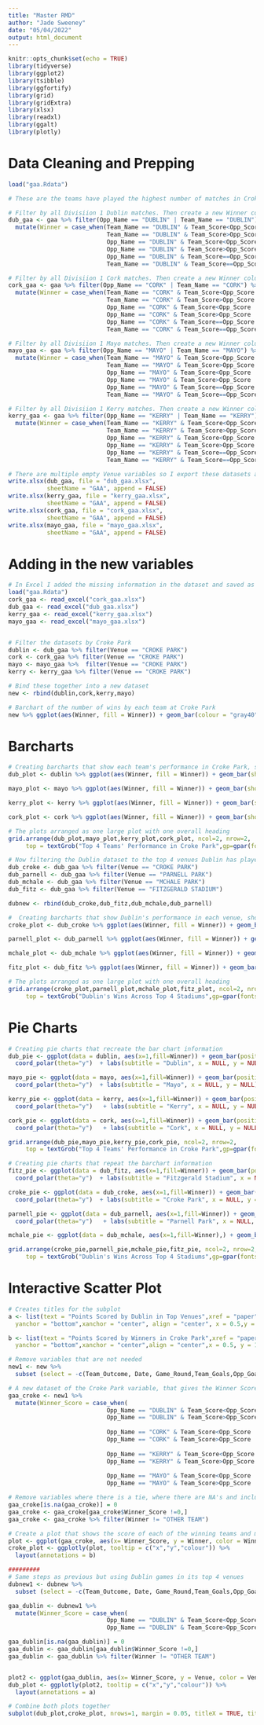 ```yaml
---
title: "Master RMD"
author: "Jade Sweeney"
date: "05/04/2022"
output: html_document
---
```


```r
knitr::opts_chunk$set(echo = TRUE)
library(tidyverse)
library(ggplot2)
library(tsibble)
library(ggfortify)
library(grid)
library(gridExtra)
library(xlsx)
library(readxl)
library(ggalt)
library(plotly)
```

# Data Cleaning and Prepping
```r
load("gaa.Rdata")

# These are the teams have played the highest number of matches in Croke Park.

# Filter by all Divisiion 1 Dublin matches. Then create a new Winner column which uses the Scores to identify the winnner of the match. This shows whether our team in question won the match, the other team won or if it was a tie.
dub_gaa <- gaa %>% filter(Opp_Name == "DUBLIN" | Team_Name == "DUBLIN") %>% filter(Division == "1")%>%
  mutate(Winner = case_when(Team_Name == "DUBLIN" & Team_Score<Opp_Score ~ 'DUBLIN',
                            Team_Name == "DUBLIN" & Team_Score>Opp_Score  ~ 'OTHER TEAM',
                            Opp_Name == "DUBLIN" & Team_Score<Opp_Score  ~ 'DUBLIN',
                            Opp_Name == "DUBLIN" & Team_Score>Opp_Score  ~ 'OTHER TEAM',
                            Opp_Name == "DUBLIN" & Team_Score==Opp_Score  ~ 'TIE',
                            Team_Name == "DUBLIN" & Team_Score==Opp_Score  ~ 'TIE'))

# Filter by all Divisiion 1 Cork matches. Then create a new Winner column which uses the Scores to identify the winnner of the match. This shows whether our team in question won the match, the other team won or if it was a tie.
cork_gaa <- gaa %>% filter(Opp_Name == "CORK" | Team_Name == "CORK") %>%  filter(Division == "1")%>%
  mutate(Winner = case_when(Team_Name == "CORK" & Team_Score<Opp_Score ~ 'CORK',
                            Team_Name == "CORK" & Team_Score>Opp_Score  ~ 'OTHER TEAM',
                            Opp_Name == "CORK" & Team_Score<Opp_Score  ~ 'CORK',
                            Opp_Name == "CORK" & Team_Score>Opp_Score  ~ 'OTHER TEAM',
                            Opp_Name == "CORK" & Team_Score==Opp_Score  ~ 'TIE',
                            Team_Name == "CORK" & Team_Score==Opp_Score  ~ 'TIE'))

# Filter by all Divisiion 1 Mayo matches. Then create a new Winner column which uses the Scores to identify the winnner of the match. This shows whether our team in question won the match, the other team won or if it was a tie.
mayo_gaa <- gaa %>% filter(Opp_Name == "MAYO" | Team_Name == "MAYO") %>%  filter(Division == "1")%>%
  mutate(Winner = case_when(Team_Name == "MAYO" & Team_Score<Opp_Score ~ 'MAYO',
                            Team_Name == "MAYO" & Team_Score>Opp_Score  ~ 'OTHER TEAM',
                            Opp_Name == "MAYO" & Team_Score<Opp_Score  ~ 'MAYO',
                            Opp_Name == "MAYO" & Team_Score>Opp_Score  ~ 'OTHER TEAM',
                            Opp_Name == "MAYO" & Team_Score==Opp_Score  ~ 'TIE',
                            Team_Name == "MAYO" & Team_Score==Opp_Score  ~ 'TIE'))

# Filter by all Divisiion 1 Kerry matches. Then create a new Winner column which uses the Scores to identify the winnner of the match. This shows whether our team in question won the match, the other team won or if it was a tie.
kerry_gaa <- gaa %>% filter(Opp_Name == "KERRY" | Team_Name == "KERRY") %>%  filter(Division == "1")%>%
  mutate(Winner = case_when(Team_Name == "KERRY" & Team_Score<Opp_Score ~ 'KERRY',
                            Team_Name == "KERRY" & Team_Score>Opp_Score  ~ 'OTHER TEAM',
                            Opp_Name == "KERRY" & Team_Score<Opp_Score  ~ 'KERRY',
                            Opp_Name == "KERRY" & Team_Score>Opp_Score  ~ 'OTHER TEAM',
                            Opp_Name == "KERRY" & Team_Score==Opp_Score  ~ 'TIE',
                            Team_Name == "KERRY" & Team_Score==Opp_Score  ~ 'TIE'))

# There are multiple empty Venue variables so I export these datasets as excel files.
write.xlsx(dub_gaa, file = "dub_gaa.xlsx",
           sheetName = "GAA", append = FALSE)
write.xlsx(kerry_gaa, file = "kerry_gaa.xlsx",
           sheetName = "GAA", append = FALSE)
write.xlsx(cork_gaa, file = "cork_gaa.xlsx",
           sheetName = "GAA", append = FALSE)
write.xlsx(mayo_gaa, file = "mayo_gaa.xlsx",
           sheetName = "GAA", append = FALSE)
```

# Adding in the new variables
```r
# In Excel I added the missing information in the dataset and saved as new excel file. Then uploaded into R again.
load("gaa.Rdata")
cork_gaa <- read_excel("cork_gaa.xlsx")
dub_gaa <- read_excel("dub_gaa.xlsx")
kerry_gaa <- read_excel("kerry_gaa.xlsx")
mayo_gaa <- read_excel("mayo_gaa.xlsx")


# Filter the datasets by Croke Park
dublin <- dub_gaa %>% filter(Venue == "CROKE PARK")
cork <- cork_gaa %>% filter(Venue == "CROKE PARK")
mayo <- mayo_gaa %>%  filter(Venue == "CROKE PARK") 
kerry <- kerry_gaa %>% filter(Venue == "CROKE PARK") 

# Bind these together into a new dataset
new <- rbind(dublin,cork,kerry,mayo)

# Barchart of the number of wins by each team at Croke Park
new %>% ggplot(aes(Winner, fill = Winner)) + geom_bar(colour = "gray40") + ylim(0,30) + labs(title = "Each Teams' Performance in Croke Park", x = NULL, y = "Number of Wins") 
```

# Barcharts

```r
# Creating barcharts that show each team's performance in Croke Park, showing the number of wins.
dub_plot <- dublin %>% ggplot(aes(Winner, fill = Winner)) + geom_bar(show.legend = FALSE, colour = "gray40") +   ylim(0,30)  + labs(subtitle = "Dublin", x = NULL, y = "Number of Wins") +    scale_fill_manual(values=c("#88b8fd","dark blue","808080")) 

mayo_plot <- mayo %>% ggplot(aes(Winner, fill = Winner)) + geom_bar(show.legend = FALSE, colour = "gray40") + ylim(0,30)  + labs(subtitle = "Mayo", x = NULL, y = "Number of Wins") + scale_fill_manual(values=c("#ff0000","green4","808080"))

kerry_plot <- kerry %>% ggplot(aes(Winner, fill = Winner)) + geom_bar(show.legend = FALSE, colour = "gray40") + ylim(0,30)  + labs(subtitle = "Kerry", x = NULL, y = "Number of Wins") + scale_fill_manual(values=c("#ffff00","chartreuse4","808080"))

cork_plot <- cork %>% ggplot(aes(Winner, fill = Winner)) + geom_bar(show.legend = FALSE, colour = "gray40") + ylim(0,30)  + labs(subtitle = "Cork", x = NULL, y = "Number of Wins") + scale_fill_manual(values=c("#ff0000","white","808080"))

# The plots arranged as one large plot with one overall heading
grid.arrange(dub_plot,mayo_plot,kerry_plot,cork_plot, ncol=2, nrow=2,
     top = textGrob("Top 4 Teams' Performance in Croke Park",gp=gpar(fontsize=15,font=4)))
```


```r
# Now filtering the Dublin dataset to the top 4 venues Dublin has played in.
dub_croke <- dub_gaa %>% filter(Venue == "CROKE PARK")
dub_parnell <- dub_gaa %>% filter(Venue == "PARNELL PARK")
dub_mchale <- dub_gaa %>% filter(Venue == "MCHALE PARK")
dub_fitz <- dub_gaa %>% filter(Venue == "FITZGERALD STADIUM") 

dubnew <- rbind(dub_croke,dub_fitz,dub_mchale,dub_parnell)

#  Creating barcharts that show Dublin's performance in each venue, showing the number of wins.
croke_plot <- dub_croke %>% ggplot(aes(Winner, fill = Winner)) + geom_bar(show.legend = FALSE, colour = "gray40") + ylim(0,30) + labs(subtitle = "Croke Park", x = NULL, y = "Number of Wins") + scale_fill_manual(values=c("#88b8fd","dark blue","808080")) 

parnell_plot <- dub_parnell %>% ggplot(aes(Winner, fill = Winner)) + geom_bar(show.legend = FALSE, colour = "gray40") + ylim(0,30) + labs(subtitle = "Parnell Park", x = NULL, y = "Number of Wins") + scale_fill_manual(values=c("#88b8fd","dark blue","808080")) 

mchale_plot <- dub_mchale %>% ggplot(aes(Winner, fill = Winner)) + geom_bar(show.legend = FALSE, colour = "gray40") + ylim(0,30) + labs(subtitle = "Mchale Park", x = NULL, y = "Number of Wins") + scale_fill_manual(values=c("#88b8fd","dark blue","808080")) 

fitz_plot <- dub_fitz %>% ggplot(aes(Winner, fill = Winner)) + geom_bar(show.legend = FALSE, colour = "gray40") + ylim(0,30) + labs(subtitle = "Fitzgerald Stadium", x = NULL, y = "Number of Wins") + scale_fill_manual(values=c("#88b8fd","dark blue","808080")) 

# The plots arranged as one large plot with one overall heading
grid.arrange(croke_plot,parnell_plot,mchale_plot,fitz_plot, ncol=2, nrow=2,
     top = textGrob("Dublin's Wins Across Top 4 Stadiums",gp=gpar(fontsize=15,font=4)))
```

# Pie Charts
```r
# Creating pie charts that recreate the bar chart information
dub_pie <- ggplot(data = dublin, aes(x=1,fill=Winner)) + geom_bar(position="fill", colour = "gray40") +
  coord_polar(theta="y")  + labs(subtitle = "Dublin", x = NULL, y = NULL) + scale_fill_manual(values=c("#88b8fd","dark blue","808080")) + theme_void()

mayo_pie <- ggplot(data = mayo, aes(x=1,fill=Winner)) + geom_bar(position="fill", colour = "gray40") +
  coord_polar(theta="y")  + labs(subtitle = "Mayo", x = NULL, y = NULL) + scale_fill_manual(values=c("#ff0000","green4","808080"))+ theme_void()

kerry_pie <- ggplot(data = kerry, aes(x=1,fill=Winner)) + geom_bar(position="fill", colour = "gray40") +
  coord_polar(theta="y")   + labs(subtitle = "Kerry", x = NULL, y = NULL) + scale_fill_manual(values=c("#ffff00","chartreuse4","808080"))+ theme_void()

cork_pie <- ggplot(data = cork, aes(x=1,fill=Winner)) + geom_bar(position="fill", colour = "gray40") +
  coord_polar(theta="y")   + labs(subtitle = "Cork", x = NULL, y = NULL) + scale_fill_manual(values=c("#ff0000","white","808080"))+ theme_void()

grid.arrange(dub_pie,mayo_pie,kerry_pie,cork_pie, ncol=2, nrow=2,
     top = textGrob("Top 4 Teams' Performance in Croke Park",gp=gpar(fontsize=15,font=4)))
```

```r
# Creating pie charts that repeat the barchart information
fitz_pie <- ggplot(data = dub_fitz, aes(x=1,fill=Winner)) + geom_bar(position="fill", colour = "gray40") +
  coord_polar(theta="y")  + labs(subtitle = "Fitzgerald Stadium", x = NULL, y = NULL) + scale_fill_manual(values=c("#88b8fd","dark blue","808080")) + theme_void()

croke_pie <- ggplot(data = dub_croke, aes(x=1,fill=Winner)) + geom_bar(position="fill", colour = "gray40") +
  coord_polar(theta="y")  + labs(subtitle = "Croke Park", x = NULL, y = NULL) + scale_fill_manual(values=c("#88b8fd","dark blue","808080"))+ theme_void()

parnell_pie <- ggplot(data = dub_parnell, aes(x=1,fill=Winner)) + geom_bar(position="fill", colour = "gray40") +
  coord_polar(theta="y")   + labs(subtitle = "Parnell Park", x = NULL, y = NULL) + scale_fill_manual(values=c("#88b8fd","dark blue","808080"))+ theme_void()

mchale_pie <- ggplot(data = dub_mchale, aes(x=1,fill=Winner),) + geom_bar(position="fill", colour = "gray40")+ coord_polar(theta="y")   + labs(subtitle = "McHale Park", x = NULL, y = NULL) + scale_fill_manual(values=c("#88b8fd","dark blue","808080")) + theme_void()

grid.arrange(croke_pie,parnell_pie,mchale_pie,fitz_pie, ncol=2, nrow=2,
     top = textGrob("Dublin's Wins Across Top 4 Stadiums",gp=gpar(fontsize=15,font=4)))
```

# Interactive Scatter Plot
```r

# Creates titles for the subplot
a <- list(text = "Points Scored by Dublin in Top Venues",xref = "paper",yref = "paper",
  yanchor = "bottom",xanchor = "center", align = "center", x = 0.5,y = 1,showarrow = FALSE)

b <- list(text = "Points Scored by Winners in Croke Park",xref = "paper", yref = "paper",
  yanchor = "bottom",xanchor = "center",align = "center",x = 0.5, y = 1,showarrow = FALSE)

# Remove variables that are not needed
new1 <- new %>% 
  subset (select = -c(Team_Outcome, Date, Game_Round,Team_Goals,Opp_Goals,Team_Points, Opp_Points))

# A new dataset of the Croke Park variable, that gives the Winner Score
gaa_croke <- new1 %>% 
  mutate(Winner_Score = case_when(
                            Opp_Name == "DUBLIN" & Team_Score<Opp_Score  ~ Opp_Score,
                            Opp_Name == "DUBLIN" & Team_Score>Opp_Score  ~ Team_Score,
                            
                            Opp_Name == "CORK" & Team_Score<Opp_Score  ~ Opp_Score,
                            Opp_Name == "CORK" & Team_Score>Opp_Score  ~ Team_Score,
                            
                            Opp_Name == "KERRY" & Team_Score<Opp_Score  ~ Opp_Score,
                            Opp_Name == "KERRY" & Team_Score>Opp_Score  ~ Team_Score,
                            
                            Opp_Name == "MAYO" & Team_Score<Opp_Score  ~ Opp_Score,
                            Opp_Name == "MAYO" & Team_Score>Opp_Score  ~ Team_Score))

# Remove variables where there is a tie, where there are NA's and include only the relevant winning teams.
gaa_croke[is.na(gaa_croke)] = 0
gaa_croke <- gaa_croke[gaa_croke$Winner_Score !=0,]
gaa_croke <- gaa_croke %>% filter(Winner != "OTHER TEAM")

# Create a plot that shows the score of each of the winning teams and make it interactive.
plot <- ggplot(gaa_croke, aes(x= Winner_Score, y = Winner, color = Winner)) + geom_jitter(width = 0.5, size = 2.5) + labs(y = NULL, x = "Score") + scale_colour_brewer(palette = "Set2") +theme(legend.position="none")
croke_plot <- ggplotly(plot, tooltip = c("x","y","colour")) %>%
  layout(annotations = b)

#########
# Same steps as previous but using Dublin games in its top 4 venues
dubnew1 <- dubnew %>% 
  subset (select = -c(Team_Outcome, Date, Game_Round,Team_Goals,Opp_Goals,Team_Points, Opp_Points))

gaa_dublin <- dubnew1 %>% 
  mutate(Winner_Score = case_when(
                            Opp_Name == "DUBLIN" & Team_Score<Opp_Score  ~ Opp_Score,
                            Opp_Name == "DUBLIN" & Team_Score>Opp_Score  ~ Team_Score))

gaa_dublin[is.na(gaa_dublin)] = 0
gaa_dublin <- gaa_dublin[gaa_dublin$Winner_Score !=0,]
gaa_dublin <- gaa_dublin %>% filter(Winner != "OTHER TEAM")


plot2 <- ggplot(gaa_dublin, aes(x= Winner_Score, y = Venue, color = Venue)) + geom_jitter(width = 0.5, size = 2.5) + labs(y = NULL, x = "Score") + scale_colour_brewer(palette = "Set3") + theme(legend.position="none")
dub_plot <- ggplotly(plot2, tooltip = c("x","y","colour")) %>%
  layout(annotations = a)

# Combine both plots together
subplot(dub_plot,croke_plot, nrows=1, margin = 0.05, titleX = TRUE, titleY = TRUE)

```

